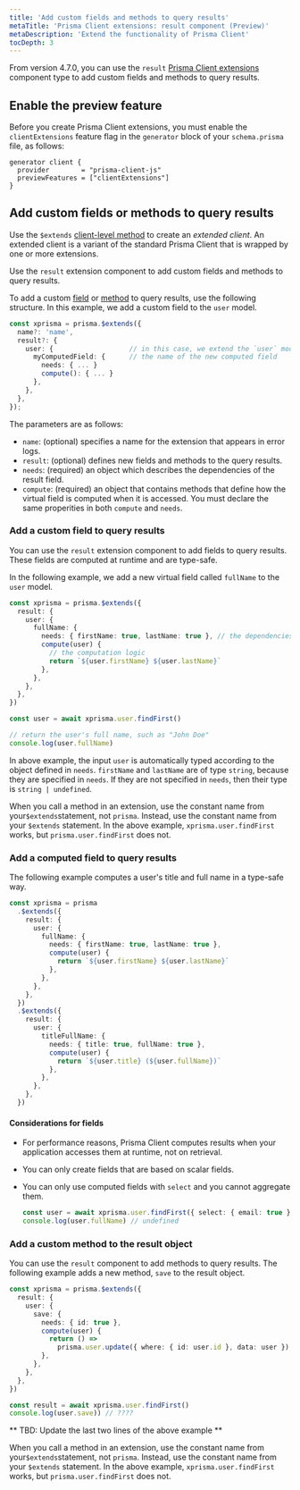 ```yaml
---
title: 'Add custom fields and methods to query results'
metaTitle: 'Prisma Client extensions: result component (Preview)'
metaDescription: 'Extend the functionality of Prisma Client'
tocDepth: 3
---
```


<TopBlock>

From version 4.7.0, you can use the `result` [Prisma Client extensions](/concepts/components/prisma-client/client-extensions) component type to add custom fields and methods to query results.

</TopBlock>

## Enable the preview feature

Before you create Prisma Client extensions, you must enable the `clientExtensions` feature flag in the `generator` block of your `schema.prisma` file, as follows:

```prisma
generator client {
  provider        = "prisma-client-js"
  previewFeatures = ["clientExtensions"]
}
```

## Add custom fields or methods to query results

Use the `$extends` [client-level method](/reference/api-reference/prisma-client-reference#client-methods) to create an _extended client_. An extended client is a variant of the standard Prisma Client that is wrapped by one or more extensions.

Use the `result` extension component to add custom fields and methods to query results.

To add a custom [field](#add-a-custom-field-to-query-results) or [method](#add-a-custom-method-to-the-result-object) to query results, use the following structure. In this example, we add a custom field to the `user` model.

```ts
const xprisma = prisma.$extends({
  name?: 'name',
  result?: {
    user: {                   // in this case, we extend the `user` model
      myComputedField: {      // the name of the new computed field
        needs: { ... }
        compute(): { ... }
      },
    },
  },
});
```

The parameters are as follows:

- `name`: (optional) specifies a name for the extension that appears in error logs.
- `result`: (optional) defines new fields and methods to the query results.
- `needs`: (required) an object which describes the dependencies of the result field.
- `compute`: (required) an object that contains methods that define how the virtual field is computed when it is accessed. You must declare the same properities in both `compute` and `needs`.

### Add a custom field to query results

You can use the `result` extension component to add fields to query results. These fields are computed at runtime and are type-safe.

In the following example, we add a new virtual field called `fullName` to the `user` model.

```ts
const xprisma = prisma.$extends({
  result: {
    user: {
      fullName: {
        needs: { firstName: true, lastName: true }, // the dependencies
        compute(user) {
          // the computation logic
          return `${user.firstName} ${user.lastName}`
        },
      },
    },
  },
})

const user = await xprisma.user.findFirst()

// return the user's full name, such as "John Doe"
console.log(user.fullName)
```

In above example, the input `user` is automatically typed according to the object defined in `needs`. `firstName` and `lastName` are of type `string`, because they are specified in `needs`. If they are not specified in `needs`, then their type is `string | undefined`.

When you call a method in an extension, use the constant name from your`$extends`statement, not `prisma`. Instead, use the constant name from your `$extends` statement. In the above example, `xprisma.user.findFirst` works, but `prisma.user.findFirst` does not.

### Add a computed field to query results

The following example computes a user's title and full name in a type-safe way.

```ts
const xprisma = prisma
  .$extends({
    result: {
      user: {
        fullName: {
          needs: { firstName: true, lastName: true },
          compute(user) {
            return `${user.firstName} ${user.lastName}`
          },
        },
      },
    },
  })
  .$extends({
    result: {
      user: {
        titleFullName: {
          needs: { title: true, fullName: true },
          compute(user) {
            return `${user.title} (${user.fullName})`
          },
        },
      },
    },
  })
```

#### Considerations for fields

- For performance reasons, Prisma Client computes results when your application accesses them at runtime, not on retrieval.
- You can only create fields that are based on scalar fields.
- You can only use computed fields with `select` and you cannot aggregate them.

  ```ts
  const user = await xprisma.user.findFirst({ select: { email: true }))
  console.log(user.fullName) // undefined
  ```

### Add a custom method to the result object

You can use the `result` component to add methods to query results. The following example adds a new method, `save` to the result object.

```ts
const xprisma = prisma.$extends({
  result: {
    user: {
      save: {
        needs: { id: true },
        compute(user) {
          return () =>
            prisma.user.update({ where: { id: user.id }, data: user })
        },
      },
    },
  },
})

const result = await xprisma.user.findFirst()
console.log(user.save)) // ????
```

** TBD: Update the last two lines of the above example **

When you call a method in an extension, use the constant name from your`$extends`statement, not `prisma`. Instead, use the constant name from your `$extends` statement. In the above example, `xprisma.user.findFirst` works, but `prisma.user.findFirst` does not.
